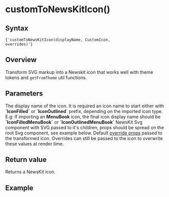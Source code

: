 

# customToNewsKitIcon()

## Syntax

<Code>{'customToNewsKitIcon(displayName, CustomIcon, overrides)'}</Code>

## Overview

Transform SVG markup into a Newskit icon that works well with theme tokens and `getFromTheme` util functions.

## Parameters

<LegacyBlock marginTop="sizing040">
  <Prop name="displayName" type="string" required>
    The display name of the icon. It is required an icon name to start either
    with <b>`IconFilled`</b> or <b>`IconOutlined`</b> prefix, depending on the
    imported icon type. <br />
    E.g: If importing an <b>MenuBook</b> icon, the final icon display name should
    be <b>`IconFilledMenuBook`</b> or <b>`IconOutlinedMenuBook`</b>
  </Prop>
  <Prop name="CustomIcon" type="React.ComponentType<SvgProps>" required>
    NewsKit Svg component with SVG passed to it's children, props should be
    spread on the root Svg component, see example below.
  </Prop>
  <Prop name="overrides" type='SvgProps["overrides"]'>
    Default <a href="/components/icons#props">override props</a> passed to
    the transformed icon. Overrides can still be passed to the icon to overwrite
    these values at render time.
  </Prop>
</LegacyBlock>

## Return value

Returns a NewsKit icon.

## Example

<CodeFromFile path="examples/utils/custom-to-newskit-icon.tsx" />
